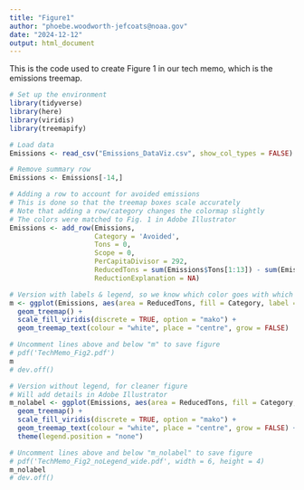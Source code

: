 ```yaml
---
title: "Figure1"
author: "phoebe.woodworth-jefcoats@noaa.gov"
date: "2024-12-12"
output: html_document
---
```


This is the code used to create Figure 1 in our tech memo, which is the emissions
treemap. 

```r
# Set up the environment
library(tidyverse)
library(here)
library(viridis)
library(treemapify)
```

```r
# Load data
Emissions <- read_csv("Emissions_DataViz.csv", show_col_types = FALSE)

# Remove summary row
Emissions <- Emissions[-14,]
```

```r
# Adding a row to account for avoided emissions
# This is done so that the treemap boxes scale accurately
# Note that adding a row/category changes the colormap slightly
# The colors were matched to Fig. 1 in Adobe Illustrator
Emissions <- add_row(Emissions, 
                     Category = 'Avoided', 
                     Tons = 0, 
                     Scope = 0, 
                     PerCapitaDivisor = 292, 
                     ReducedTons = sum(Emissions$Tons[1:13]) - sum(Emissions$ReducedTons[1:13]),
                     ReductionExplanation = NA)
```


```r
# Version with labels & legend, so we know which color goes with which category
m <- ggplot(Emissions, aes(area = ReducedTons, fill = Category, label = Category)) + 
  geom_treemap() + 
  scale_fill_viridis(discrete = TRUE, option = "mako") +
  geom_treemap_text(colour = "white", place = "centre", grow = FALSE)

# Uncomment lines above and below "m" to save figure
# pdf('TechMemo_Fig2.pdf')
m
# dev.off()

# Version without legend, for cleaner figure
# Will add details in Adobe Illustrator
m_nolabel <- ggplot(Emissions, aes(area = ReducedTons, fill = Category, label = Category)) + 
  geom_treemap() + 
  scale_fill_viridis(discrete = TRUE, option = "mako") +
  geom_treemap_text(colour = "white", place = "centre", grow = FALSE) + 
  theme(legend.position = "none")

# Uncomment lines above and below "m_nolabel" to save figure
# pdf('TechMemo_Fig2_noLegend_wide.pdf', width = 6, height = 4)
m_nolabel
# dev.off()
```